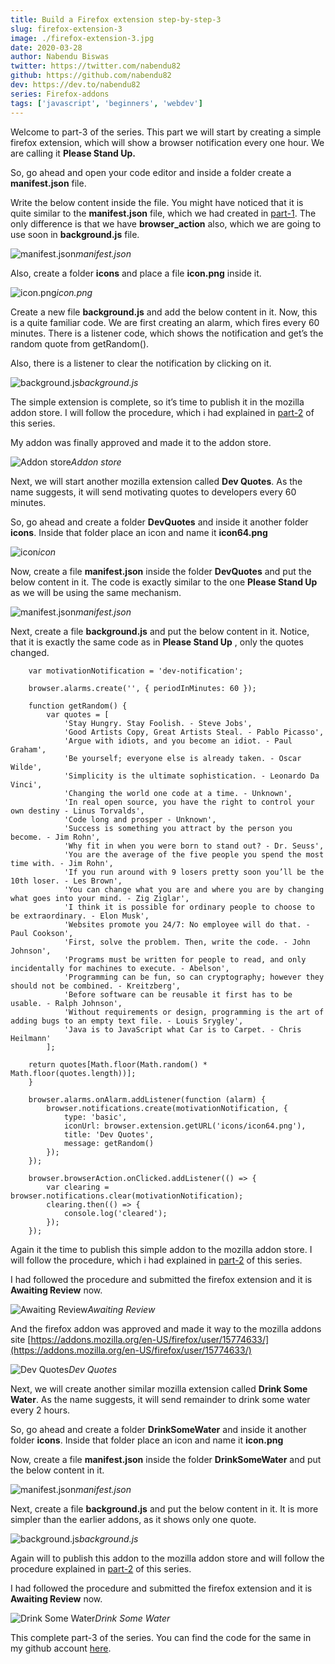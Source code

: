 ```yaml
---
title: Build a Firefox extension step-by-step-3
slug: firefox-extension-3
image: ./firefox-extension-3.jpg
date: 2020-03-28
author: Nabendu Biswas
twitter: https://twitter.com/nabendu82
github: https://github.com/nabendu82
dev: https://dev.to/nabendu82
series: Firefox-addons
tags: ['javascript', 'beginners', 'webdev']
---
```


Welcome to part-3 of the series. This part we will start by creating a simple firefox extension, which will show a browser notification every one hour. We are calling it **Please Stand Up.**

So, go ahead and open your code editor and inside a folder create a **manifest.json** file.

Write the below content inside the file. You might have noticed that it is quite similar to the **manifest.json** file, which we had created in [part-1](https://medium.com/@nabendu82/creating-firefox-browser-extensions-1-a48d2753f3d8). The only difference is that we have **browser_action** also, which we are going to use soon in **background.js** file.

![manifest.json](https://ik.imagekit.io/thewebdev/FirefoxAddons/3/1_oX2IDsSLem.png)*manifest.json*

Also, create a folder **icons** and place a file **icon.png** inside it.

![icon.png](https://ik.imagekit.io/thewebdev/FirefoxAddons/3/2_R2H7guKCv.png)*icon.png*

Create a new file **background.js** and add the below content in it. Now, this is a quite familiar code. We are first creating an alarm, which fires every 60 minutes. There is a listener code, which shows the notification and get’s the random quote from getRandom().

Also, there is a listener to clear the notification by clicking on it.

![background.js](https://ik.imagekit.io/thewebdev/FirefoxAddons/3/3_GVdiZeJSR.png)*background.js*

The simple extension is complete, so it’s time to publish it in the mozilla addon store. I will follow the procedure, which i had explained in [part-2](https://medium.com/@nabendu82/creating-firefox-browser-extensions-2-ddf1f236f401) of this series.

My addon was finally approved and made it to the addon store.

![Addon store](https://ik.imagekit.io/thewebdev/FirefoxAddons/3/4_HO2y9FSGuT.png)*Addon store*

Next, we will start another mozilla extension called **Dev Quotes**. As the name suggests, it will send motivating quotes to developers every 60 minutes.

So, go ahead and create a folder **DevQuotes** and inside it another folder **icons**. Inside that folder place an icon and name it **icon64.png**

![icon](https://ik.imagekit.io/thewebdev/FirefoxAddons/3/5_Q15ueln9ph.png)*icon*

Now, create a file **manifest.json** inside the folder **DevQuotes** and put the below content in it. The code is exactly similar to the one **Please Stand Up** as we will be using the same mechanism.

![manifest.json](https://ik.imagekit.io/thewebdev/FirefoxAddons/3/6_CNwDR6rVca.png)*manifest.json*

Next, create a file **background.js** and put the below content in it. Notice, that it is exactly the same code as in **Please Stand Up** , only the quotes changed.

<div className={styles.code__block}>

```
    var motivationNotification = 'dev-notification';

    browser.alarms.create('', { periodInMinutes: 60 });

    function getRandom() {
        var quotes = [
            'Stay Hungry. Stay Foolish. - Steve Jobs',
            'Good Artists Copy, Great Artists Steal. - Pablo Picasso',
            'Argue with idiots, and you become an idiot. - Paul Graham',
            'Be yourself; everyone else is already taken. - Oscar Wilde',
            'Simplicity is the ultimate sophistication. - Leonardo Da Vinci',
            'Changing the world one code at a time. - Unknown',
            'In real open source, you have the right to control your own destiny - Linus Torvalds',
            'Code long and prosper - Unknown',
            'Success is something you attract by the person you become. - Jim Rohn',
            'Why fit in when you were born to stand out? - Dr. Seuss',
            'You are the average of the five people you spend the most time with. - Jim Rohn',
            'If you run around with 9 losers pretty soon you’ll be the 10th loser. - Les Brown',
            'You can change what you are and where you are by changing what goes into your mind. - Zig Ziglar',
            'I think it is possible for ordinary people to choose to be extraordinary. - Elon Musk',
            'Websites promote you 24/7: No employee will do that. - Paul Cookson',
            'First, solve the problem. Then, write the code. - John Johnson',
            'Programs must be written for people to read, and only incidentally for machines to execute. - Abelson',
            'Programming can be fun, so can cryptography; however they should not be combined. - Kreitzberg',
            'Before software can be reusable it first has to be usable. - Ralph Johnson',
            'Without requirements or design, programming is the art of adding bugs to an empty text file. - Louis Srygley',
            'Java is to JavaScript what Car is to Carpet. - Chris Heilmann'
        ];

    return quotes[Math.floor(Math.random() * Math.floor(quotes.length))];
    }

    browser.alarms.onAlarm.addListener(function (alarm) {
        browser.notifications.create(motivationNotification, {
            type: 'basic',
            iconUrl: browser.extension.getURL('icons/icon64.png'),
            title: 'Dev Quotes',
            message: getRandom()
        });
    });

    browser.browserAction.onClicked.addListener(() => {
        var clearing = browser.notifications.clear(motivationNotification);
        clearing.then(() => {
            console.log('cleared');
        });
    });
```

</div>

Again it the time to publish this simple addon to the mozilla addon store. I will follow the procedure, which i had explained in [part-2](https://medium.com/@nabendu82/creating-firefox-browser-extensions-2-ddf1f236f401) of this series.

I had followed the procedure and submitted the firefox extension and it is **Awaiting Review** now.

![Awaiting Review](https://ik.imagekit.io/thewebdev/FirefoxAddons/3/7_BqNg8T_fgE.png)*Awaiting Review*

And the firefox addon was approved and made it way to the mozilla addons site [https://addons.mozilla.org/en-US/firefox/user/15774633/](https://addons.mozilla.org/en-US/firefox/user/15774633/)

![Dev Quotes](https://ik.imagekit.io/thewebdev/FirefoxAddons/3/8_vqtO0VsAp.png)*Dev Quotes*

Next, we will create another similar mozilla extension called **Drink Some Water**. As the name suggests, it will send remainder to drink some water every 2 hours.

So, go ahead and create a folder **DrinkSomeWater** and inside it another folder **icons**. Inside that folder place an icon and name it **icon.png**

Now, create a file **manifest.json** inside the folder **DrinkSomeWater** and put the below content in it.

![manifest.json](https://ik.imagekit.io/thewebdev/FirefoxAddons/3/9_GBpNEr2ZXb.png)*manifest.json*

Next, create a file **background.js** and put the below content in it. It is more simpler than the earlier addons, as it shows only one quote.

![background.js](https://ik.imagekit.io/thewebdev/FirefoxAddons/3/10_wxb3cgaqts.png)*background.js*

Again will to publish this addon to the mozilla addon store and will follow the procedure explained in [part-2](https://medium.com/@nabendu82/creating-firefox-browser-extensions-2-ddf1f236f401) of this series.

I had followed the procedure and submitted the firefox extension and it is **Awaiting Review** now.

![Drink Some Water](https://ik.imagekit.io/thewebdev/FirefoxAddons/3/11_S_hp3Uo3_d.png)*Drink Some Water*

This complete part-3 of the series. You can find the code for the same in my github account [here](https://github.com/nabendu82/Addons).
